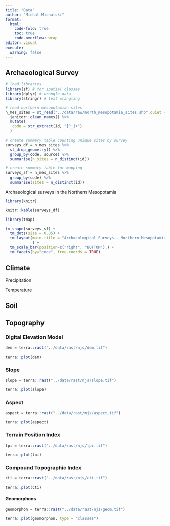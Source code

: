```yaml
---
title: "Data"
author: "Michal Michalski"
format: 
  html:
    code-fold: true
    toc: true
    code-overflow: wrap
editor: visual
execute: 
  warning: false
---
```


## Archaeological Survey

```r

# load libraries
library(sf) # for spatial classes
library(dplyr) # wrangle data
library(stringr) # text wrangling

# read northern mesopotamian sites
n_mes_sites = st_read("../data/raw/north_mesopotamia_sites.shp",quiet = TRUE ) %>% 
  janitor::clean_names() %>% 
  mutate(
   code = str_extract(id, "[^_]+")
  )

# create summary table counting unique sites by survey
surveys_df = n_mes_sites %>% 
  st_drop_geometry() %>% 
  group_by(code, source) %>% 
  summarise(n_sites = n_distinct(id))

# create summary table for mapping
surveys_sf = n_mes_sites %>% 
  group_by(code) %>% 
  summarise(sites = n_distinct(id))

```

Archaeological surveys in the Northern Mesopotamia

```r

library(knitr)

knitr::kable(surveys_df)
```

```r

library(tmap)

tm_shape(surveys_sf) +
  tm_dots(size = 0.05) +
  tm_layout(main.title = "Archaeological Surveys - Northern Mesopotamia",
            ) +
  tm_scale_bar(position=c("right", "BOTTOM"),) +
  tm_facets(by="code", free.coords = TRUE)


```

## Climate

Precipitation

Temperature

## Soil

## Topography

### Digital Elevation Model

```r

dem = terra::rast("../data/rast/njs/dem.tif")

terra::plot(dem)
```

### Slope

```r

slope = terra::rast("../data/rast/njs/slope.tif")

terra::plot(slope)
```

### Aspect

```r

aspect = terra::rast("../data/rast/njs/aspect.tif")

terra::plot(aspect)
```

### Terrain Position Index

```r

tpi = terra::rast("../data/rast/njs/tpi.tif")

terra::plot(tpi)
```

### Compound Topographic Index

```r

cti = terra::rast("../data/rast/njs/cti.tif")

terra::plot(cti)

```

#### Geomorphons

```r

geomorphon = terra::rast("../data/rast/njs/geom.tif")

terra::plot(geomorphon, type = "classes")

```
